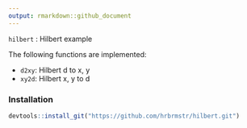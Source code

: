 ```yaml
---
output: rmarkdown::github_document
---
```

`hilbert` : Hilbert example

The following functions are implemented:

- `d2xy`:	Hilbert d to x, y
- `xy2d`:	Hilbert x, y to d

### Installation

```r
devtools::install_git("https://github.com/hrbrmstr/hilbert.git")
```

